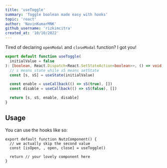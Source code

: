 ```yaml
---
title: 'useToggle'
summary: 'Toggle boolean made easy with hooks'
topic: 'react'
author: 'NavinKumarMNK'
github_username: 'rizkimcitra'
created_at: '10/10/2022'
---
```


Tired of declaring `openModal` and `closeModal` function? I got you!

```ts
export default function useToggle(
  initialValue = false
): [boolean, React.Dispatch<React.SetStateAction<boolean>>, () => void, () => void] {
  // s means state while sS means setState
  const [s, sS] = useState(initialValue)

  const enable = useCallback(() => sS(true), [])
  const disable = useCallback(() => sS(false), [])

  return [s, sS, enable, disable]
}
```

## Usage

You can use the hooks like so:

```tsx
export default function NutzComponent() {
  // we actually skip the second value
  const [isOpen, , open, close] = useToggle()

  return // your lovely component here
}
```
